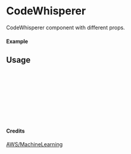 
<Meta of={CodeWhisperer} title="AWS/MachineLearning/CodeWhisperer" />

# CodeWhisperer

CodeWhisperer component with different props.

#### Example

<Canvas of={CodeWhisperer.Primary} />

## Usage

```ts
import { CodeWhisperer } from "yadl-ui";

const Example = () => {
  return (
      <CodeWhisperer />
  );
};

export default Example;
```

#### Credits
[AWS/MachineLearning](https://aws-icons.com/)
